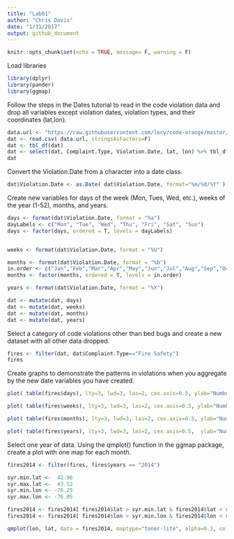 ```yaml
---
title: "Lab01"
author: "Chris Davis"
date: "1/31/2017"
output: github_document
---
```


```r
knitr::opts_chunk$set(echo = TRUE, message= F, warning = F)
```


Load libraries
```r
library(dplyr)
library(pander)
library(ggmap)
```



Follow the steps in the Dates tutorial to read in the code violation data and drop all variables except violation dates, violation types, and their coordinates (lat,lon).
```r

data.url <- "https://raw.githubusercontent.com/lecy/code-orange/master/data/code%20violations.csv"
dat <- read.csv( data.url, stringsAsFactors=F)
dat <- tbl_df(dat)
dat <- select(dat, Complaint.Type, Violation.Date, lat, lon) %>% tbl_df
dat

```


Convert the Violation.Date from a character into a date class.
```r

dat$Violation.Date <- as.Date( dat$Violation.Date, format="%m/%d/%Y" )

```

Create new variables for days of the week (Mon, Tues, Wed, etc.), weeks of the year (1-52), months, and years.
```r
days <- format(dat$Violation.Date, format = "%a")
dayLabels <- c("Mon", "Tue", "Wed", "Thu", "Fri", "Sat", "Sun")
days <- factor(days, ordered = T, levels = dayLabels)


weeks <- format(dat$Violation.Date, format = "%U")

months <- format(dat$Violation.Date, format = "%b")
in.order <- c("Jan","Feb","Mar","Apr","May","Jun","Jul","Aug","Sep","Oct","Nov","Dec")
months <- factor(months, ordered = T, levels = in.order)

years <- format(dat$Violation.Date, format = "%Y")

dat <- mutate(dat, days)
dat <- mutate(dat, weeks)
dat <- mutate(dat, months)
dat <- mutate(dat, years)

```

Select a category of code violations other than bed bugs and create a new dataset with all other data dropped.

```r
fires <- filter(dat, dat$Complaint.Type=="Fire Safety")
fires
```


Create graphs to demonstrate the patterns in violations when you aggregate by the new date variables you have created.
```r
plot( table(fires$days), lty=3, lwd=3, las=2, cex.axis=0.5, ylab="Number of Fire Safety Complaints", bty = "n", main = "Number of Fire Safety Complaints by Day of the Week in Syracuse" )
```

```r
plot( table(fires$weeks), lty=3, lwd=3, las=2, cex.axis=0.5, ylab="Number of Fire Safety Complaints", bty = "n", main = "Number of Fire Safety Complaints by Week in Syracuse")
```

```r
plot( table(fires$months), lty=3, lwd=3, las=2, cex.axis=0.5, ylab="Number of Fire Safety Complaints", bty = "n", main = "Number of Fire Safety Complaints by Month in Syracuse" )
```

```r
plot( table(fires$years), lty=3, lwd=3, las=2, cex.axis=0.5,  ylab="Number of Fire Safety Complaints", bty = "n", main = "Number of Fire Safety Copmlaints by Year in Syracuse" )
```


Select one year of data. Using the qmplot() function in the ggmap package, create a plot with one map for each month.
```r
fires2014 <- filter(fires, fires$years == "2014")

syr.min.lat <-  42.96
syr.max.lat <-  43.12
syr.min.lon <- -76.25
syr.max.lon <- -76.05

fires2014 <- fires2014[ fires2014$lat > syr.min.lat & fires2014$lat < syr.max.lat , ]
fires2014 <- fires2014[ fires2014$lon > syr.min.lon & fires2014$lon < syr.max.lon , ]

qmplot(lon, lat, data = fires2014, maptype="toner-lite", alpha=0.3, color=months) + facet_wrap(~ months, drop = F) 
```

